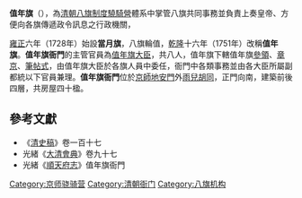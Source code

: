 '''值年旗'''（{{lang-mnc|ᠠᠨᡳᠶᠠ <br>ᠠᠯᡳᡥᠠ <br>ᡤᡡᠰᠠ|v=aniya aliha gūsa}}），為[[清朝|清朝]][[八旗制度|八旗制度]][[驍騎營|驍騎營]]體系中掌管八旗共同事務並負責上奏皇帝、方便向各旗傳遞政令訊息之行政機關，

[[雍正|雍正]]六年（1728年）始設'''當月旗'''，八旗輪值，[[乾隆|乾隆]]十六年（1751年）改稱'''值年旗'''。'''值年旗衙門'''的主管官員為[[值年旗大臣|值年旗大臣]]，共八人，值年旗下轄值年旗[[參領|參領]]、[[章京|章京]]、[[筆帖式|筆帖式]]，由值年旗大臣於各旗人員中委任，衙門中各類事務並由各大臣所屬副都統以下官員兼理。'''值年旗衙門'''位於[[京師|京師]][[地安門|地安門]]外[[雨兒胡同|雨兒胡同]]，正門向南，建築前後四層，共房屋四十楹。

==參考文獻==
*《[[清史稿|清史稿]]》卷一百十七
*光緒《[[大清會典|大清會典]]》卷九十七
*光緒《[[順天府志|順天府志]]》值年旗衙門

{{清朝政府小作品}}
[[Category:京师骁骑营|Category:京师骁骑营]]
[[Category:清朝衙门|Category:清朝衙门]]
[[Category:八旗机构|Category:八旗机构]]